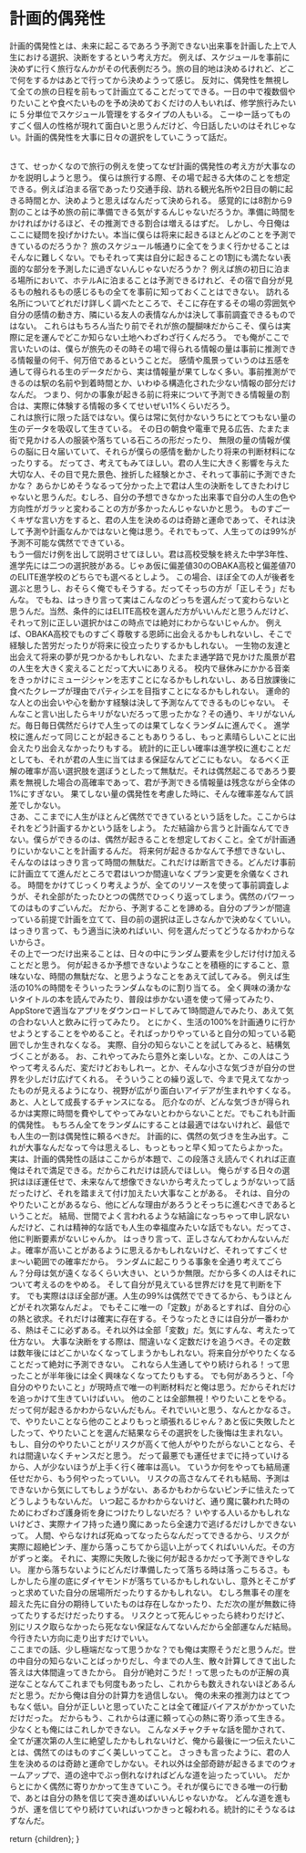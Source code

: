 
# 計画的偶発性

計画的偶発性とは、未来に起こるであろう予測できない出来事を計画した上で人生における選択、決断をするという考え方だ。
例えば、スケジュールを事前に決めずに行く旅行なんかがその代表例だろう。旅の目的地は決めるけれど、どこで何をするかはあとで行ってから決めようって感じ。
反対に、偶発性を無視して全ての旅の日程を前もって計画立てることだってできる。一日の中で複数個やりたいことや食べたいものを予め決めておくだけの人もいれば、修学旅行みたいに 5 分単位でスケジュール管理をするタイプの人もいる。
こーゆー話ってものすごく個人の性格が現れて面白いと思うんだけど、今日話したいのはそれじゃない。計画的偶発性を大事に日々の選択をしていこうって話だ。

<br />
さて、せっかくなので旅行の例えを使ってなぜ計画的偶発性の考え方が大事なのかを説明しようと思う。
僕らは旅行する際、その場で起きる大体のことを想定できる。例えば泊まる宿であったり交通手段、訪れる観光名所や2日目の朝に起きる時間とか、決めようと思えばなんだって決められる。
感覚的には8割から9割のことは予め旅の前に準備できる気がするんじゃないだろうか。準備に時間をかければかけるほど、その推測できる割合は増えるはずだ。
しかし、今日俺はここに疑問を投げかけたい。本当に僕らは将来に起きるほとんどのことを予測できているのだろうか？
旅のスケジュール帳通りに全てをうまく行かせることはそんなに難しくない。でもそれって実は自分に起きることの1割にも満たない表面的な部分を予測したに過ぎないんじゃないだろうか？
例えば旅の初日に泊まる場所において、ホテルAに泊まることは予測できるけれど、その宿で自分が見るもの触れるもの感じるもの全てを事前に知っておくことはできない。
訪れる名所についてどれだけ詳しく調べたところで、そこに存在するその場の雰囲気や自分の感情の動き方、隣にいる友人の表情なんかは決して事前調査できるものではない。
これらはもちろん当たり前でそれが旅の醍醐味だからこそ、僕らは実際に足を運んでどこか知らない土地へわざわざ行くんだろう。
でも俺がここで言いたいのは、僕らが旅先のその時その場で得られる情報の量は事前に推測できる情報量の何千、何万倍であるということだ。
感情や風景っていうのは五感を通して得られる生のデータだから、実は情報量が果てしなく多い。事前推測ができるのは駅の名前や到着時間とか、いわゆる構造化された少ない情報の部分だけなんだ。
つまり、何かの事象が起きる前に将来について予測できる情報量の割合は、実際に体験する情報の多くてせいぜい1%くらいだろう。
<br />
これは旅行に限った話ではない。僕らは常に気付かないうちにとてつもない量の生のデータを吸収して生きている。
その日の朝食や電車で見る広告、たまたま街で見かける人の服装や落ちている石ころの形だったり、
無限の量の情報が僕らの脳に日々届いていて、それらが僕らの感情を動かしたり将来の判断材料になったりする。
だってさ、考えてもみてほしい。君の人生に大きく影響を与えた大切な人、その目で見た景色、挫折した経験とかさ、それって事前に予測できたかな？
あらかじめそうなるって分かった上で君は人生の決断をしてきたわけじゃないと思うんだ。むしろ、自分の予想できなかった出来事で自分の人生の色や方向性がガラッと変わることの方が多かったんじゃないかと思う。
ものすごーくキザな言い方をすると、君の人生を決めるのは奇跡と運命であって、それは決して予測や計画なんかではないと俺は思う。それでもって、人生ってのは99%が予測不可能な偶然でできている。
<br />
もう一個だけ例を出して説明させてほしい。君は高校受験を終えた中学3年性、進学先には二つの選択肢がある。じゃあ仮に偏差値30のOBAKA高校と偏差値70のELITE進学校のどちらでも選べるとしよう。
この場合、ほぼ全ての人が後者を選ぶと思うし、おそらく俺でもそうする。だってそっちの方が「正しそう」だもんな。
でもね、はっきり言って実はこんなのどっちを選んだって変わらないと思うんだ。当然、条件的にはELITE高校を選んだ方がいいんだと思うんだけど、それって別に正しい選択かはこの時点では絶対にわからないじゃんか。
例えば、OBAKA高校でものすごく尊敬する恩師に出会えるかもしれないし、そこで経験した苦労だったりが将来に役立ったりするかもしれない。
一生物の友達と出会えて将来の夢が見つかるかもしれない、たまたま通学路で見かけた風景が君の人生を大きく変えることだって大いにありえる。
校内で昼休みにかかる音楽をきっかけにミュージシャンを志すことになるかもしれないし、ある日放課後に食べたクレープが理由でパティシエを目指すことになるかもしれない。
運命的な人との出会いや心を動かす経験は決して予測なんてできるものじゃない。 そんなこと言い出したらキリがないだろって思ったかな？その通り、キリがないんだ。毎日毎日偶然だらけで人生ってのは果てしなくランダムに進んでく。
進学校に進んだって同じことが起きることもありうるし、もっと素晴らしいことに出会えたり出会えなかったりもする。
統計的に正しい確率は進学校に進むことだとしても、それが君の人生に当てはまる保証なんてどこにもない。
なるべく正解の確率が高い選択肢を選ぼうとしたって無駄だ。それは偶然起こるであろう要素を無視した場合の高確率であって、君が予測できる情報量は残念ながら全体の1%にすぎない。
果てしない量の偶発性を考慮した時に、そんな確率差なんて誤差でしかない。
<br />
さあ、ここまでに人生がほとんど偶然でできているという話をした。ここからはそれをどう計画するかという話をしよう。
ただ結論から言うと計画なんてできない。僕らができるのは、偶然が起きることを想定しておくこと。全てが計画通りにいかないことを計画するんだ。
将来何が起きるかなんて予想できないし、そんなのははっきり言って時間の無駄だ。これだけは断言できる。どんだけ事前に計画立てて進んだところで君はいつか間違いなくプラン変更を余儀なくされる。
時間をかけてじっくり考えようが、全てのリソースを使って事前調査しようが、それ全部がたったひとつの偶然でひっくり返ってしまう。偶然のパワーってのはものすごいんだ。
だから、予測することを諦める。自分のプランが間違っている前提で計画を立てて、目の前の選択は正しさなんかで決めなくていい。はっきり言って、もう適当に決めればいい、何を選んだってどうなるかわからないからさ。
<br />
その上で一つだけ出来ることは、日々の中にランダム要素を少しだけ付け加えることだと思う。
何が起きるか予想できないようなことを積極的にすること、意味ないな、時間の無駄だな、と思うようなことをあえて試してみる。
例えば生活の10%の時間をそういったランダムなものに割り当てる。 全く興味の湧かないタイトルの本を読んでみたり、普段は歩かない道を使って帰ってみたり、AppStoreで適当なアプリをダウンロードしてみて1時間遊んでみたり、あえて気の合わない人と飲みに行ってみたり。
とにかく、生活の100%を計画通りに行かせようとすることをやめること。そればっかりやっていると自分の知っている範囲でしか生きれなくなる。
実際、自分の知らないことを試してみると、結構気づくことがある。 お、これやってみたら意外と楽しいな。とか、この人はこうやって考えるんだ、変だけどおもしれー。とか、そんな小さな気づきが自分の世界を少しだけ広げてくれる。
そういうことの繰り返しで、今まで見えてなかったものが見えるようになり、視野が広がり面白いアイデアが生まれやすくなる。あと、人として成長するチャンスになる。
厄介なのが、どんな気づきが得られるかは実際に時間を費やしてやってみないとわからないことだ。でもこれも計画的偶発性。
もちろん全てをランダムにすることは最適ではないけれど、最低でも人生の一割は偶発性に頼るべきだ。
計画的に、偶然の気づきを生み出す。これが大事なんだなって今は思えるし、もっともっと早く知ってたらよかった。
<br />
実は、計画的偶発性の話はここからが本題で、この段落さえ読んでくれれば正直俺はそれで満足できる。だからこれだけは読んでほしい。
俺らがする日々の選択はほぼ運任せで、未来なんて想像できないから考えたってしょうがないって話だったけど、それを踏まえて付け加えたい大事なことがある。
それは、自分のやりたいことがあるなら、他にどんな理由があろうとそっちに進むべきであるということだ。
結局、世間でよく言われるような結論になっちゃって申し訳ないんだけど、これは精神的な話でも人生の幸福度みたいな話でもない。だってさ、他に判断要素がないじゃんか。
はっきり言って、正しさなんてわかんないんだよ。確率が高いことがあるように思えるかもしれないけど、それってすごくせま〜い範囲での確率だから。
ランダムに起こりうる事象を全通り考えてごらん？分母は気が遠くなるくらい大きい、というか無限。だから多くの人はそれについて考えるのをやめる。
そして自分が見えている世界だけを見て判断を下す。 でも実際はほぼ全部が運。人生の99%は偶然でできてるから、もうほとんどがそれ次第なんだよ。
でもそこに唯一の「定数」があるとすれば、自分の心の熱と欲求。それだけは確実に存在する。そうなったときには自分が一番わかる、熱はそこに必ずある。それ以外は全部「変数」だ。気にすんな、考えたって仕方ない。
大事な決断をする際は、間違いなく定数だけを追うべき。その定数は数年後にはどこかいなくなってしまうかもしれない。将来自分がやりたくなることだって絶対に予測できない。
これなら人生通してやり続けられる！って思ったことが半年後には全く興味なくなってたりもする。
でも何があろうと、「今自分のやりたいこと」が現時点で唯一の判断材料だと俺は思う。だからそれだけを追っかけて生きていけばいい。
他のことは全部無視！やりたいことをやる。だって何が起きるかわからないんだもん。それでいいと思う、なんとかなるさ。
<br />
で、やりたいことなら他のことよりもっと頑張れるじゃん？あと仮に失敗したとしたって、やりたいことを選んだ結果ならその選択をした後悔は生まれない。
もし、自分のやりたいことがリスクが高くて他人がやりたがらないことなら、それは間違いなくチャンスだと思う。
だって最悪でも運任せまでに持っていけるから、人が少ないほうが上手く行く確率は高い。
ていうか何をやっても結局運任せだから、もう何やったっていい。 リスクの高さなんてそれも結局、予測はできないから気にしてもしょうがない、あるかもわからないピンチに怯えたってどうしようもないんだ。
いつ起こるかわからないけど、通り魔に襲われた時のためにわざわざ護身術を身につけたりしないだろ？
いやする人いるかもしれないけどさ、実際ナイフ持った通り魔にあったら全速力で逃げるだけしかできないって。
人間、やらなければ死ぬってなったらなんだってできるから、リスクが実際に超絶ピンチ、崖から落っこちてから這い上がってくればいいんだ。その方がずっと楽。
それに、実際に失敗した後に何が起きるかだって予測できやしない。
崖から落ちないようにどんだけ準備したって落ちる時は落っこちるさ。もしかしたら崖の底にダイヤモンドが落ちているかもしれないし、意外とそこがずっと求めていた自分の居場所だったりするかもしれない。
むしろ無事その崖を超えた先に自分の期待していたものは存在しなかったり、ただ次の崖が無数に待ってたりするだけだったりする。
リスクとって死んじゃったら終わりだけど、別にリスク取らなかったら死なない保証なんてないんだから全部運なんだ結局。今行きたい方向に走り出すだけでいい。
<br />
ここまでの話、少し極端だなって思うかな？でも俺は実際そうだと思うんだ。世の中自分の知らないことばっかりだし、今までの人生、散々計算してきて出した答えは大体間違ってきたから。
自分が絶対こうだ！って思ったものが正解の真逆なことなんてこれまでも何度もあったし、これからも数えきれないほどあるんだと思う。だから俺は自分の計算力を過信しない。
俺の未来の推測力はとてつもなく低い。自分が正しいと思っていたことは全て確証バイアスがかかっていただけだった。
だからもう、これからは運に頼って心の熱に寄り添って生きる。少なくとも俺にはこれしかできない。
こんなメチャクチャな話を聞かされて、全てが運次第の人生に絶望したかもしれないけど、俺から最後に一つ伝えたいことは、偶然てのはものすごく美しいってこと。
さっきも言ったように、君の人生を決めるのは奇跡と運命でしかない。それ以外は全部奇跡が起きるまでのウォームアップで、道の途中でぶっ倒れなければどんな道を辿ったっていい。
だからとにかく偶然に寄りかかって生きていこう。それが僕らにできる唯一の行動で、あとは自分の熱を信じて突き進めばいいんじゃないかな。
どんな道を進もうが、運を信じてやり続けていればいつかきっと報われる。統計的にそうなるはずなんだ。

  return <MdxLayout>{children}</MdxLayout>;
}
